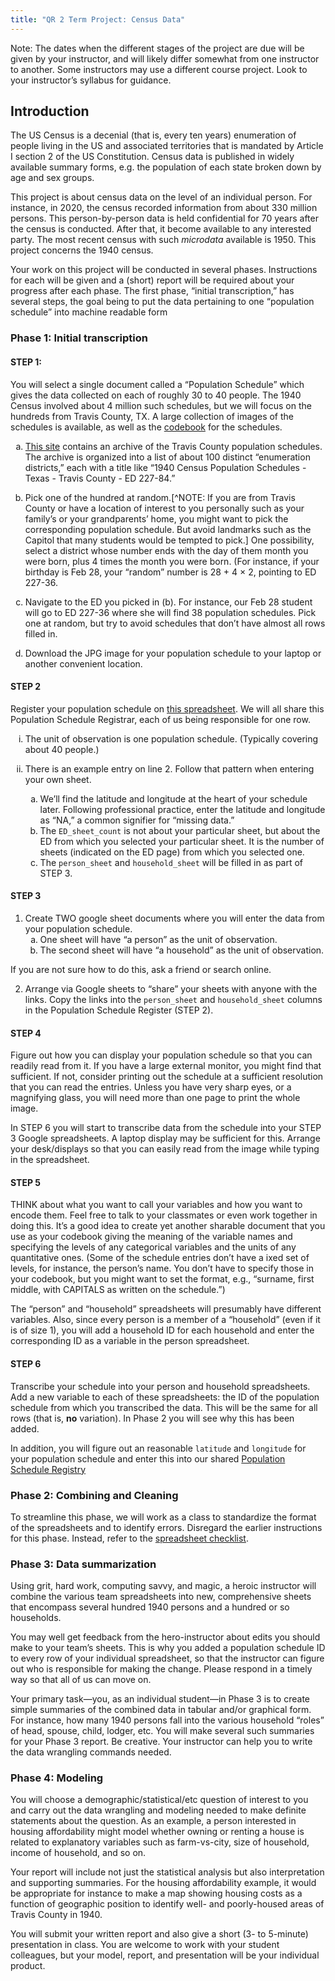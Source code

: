 ```yaml
---
title: "QR 2 Term Project: Census Data"
---
```


Note: The dates when the different stages of the project are due will be given by your instructor, and will likely differ somewhat from one instructor to another. Some instructors may use a different course project. Look to your instructor's syllabus for guidance.

## Introduction

The US Census is a decenial (that is, every ten years) enumeration of people living in the US and associated territories that is mandated by Article I section 2 of the US Constitution. Census data is published in widely available summary forms, e.g. the population of each state broken down by age and sex groups.

This project is about census data on the level of an individual person. For instance, in 2020, the census recorded information from about 330 million persons. This person-by-person data is held confidential for 70 years after the census is conducted. After that, it become available to any interested party. The most recent census with such *microdata* available is 1950. This project concerns the 1940 census. 

Your work on this project will be conducted in several phases. Instructions for each will be given and a (short) report will be required about your progress after each phase. The first phase, "initial transcription," has several steps, the goal being to put the data pertaining to one "population schedule" into machine readable form

### Phase 1: Initial transcription {.no-number}

#### STEP 1: {.no-number} 
You will select a single document called a "Population Schedule" which gives the data collected on each of roughly 30 to 40 people. The 1940 Census involved about 4 million such schedules, but we will focus on the hundreds from Travis County, TX. A large collection of images of the schedules is available, as well as the [codebook](https://www.archives.gov/research/census/1940/research/census/1940/general-info#form) for the schedules.

a. [This site](https://catalog.archives.gov/search-within/57229197) contains an archive of the Travis County population schedules. The archive is organized into a list of about 100 distinct "enumeration districts," each with a title like "1940 Census Population Schedules - Texas - Travis County - ED 227-84."

b. Pick one of the hundred at random.[^NOTE: If you are from Travis County or have a location of interest to you personally such as your family's or your grandparents' home, you might want to pick the corresponding population schedule. But avoid landmarks such as the Capitol that many students would be tempted to pick.] One possibility, select a district whose number ends with the day of them month you were born, plus 4 times the month you were born. (For instance, if your birthday is Feb 28, your "random" number is 28 + 4 $\times$ 2, pointing to ED 227-36.

c. Navigate to the ED you picked in (b). For instance, our Feb 28 student will go to ED 227-36 where she will find 38 population schedules. Pick one at random, but try to avoid schedules that don't have almost all rows filled in.

d. Download the JPG image for your population schedule to your laptop or another convenient location.

#### STEP 2 {.no-number}

Register your population schedule on [this spreadsheet](https://docs.google.com/spreadsheets/d/1SHIPF96TzNPFmJqbp3x1p2nKv3hHZDNgLSQLj2hXzwI/edit?usp=sharing). We will all share this Population Schedule Registrar, each of us being responsible for one row.

i. The unit of observation is one population schedule. (Typically covering about 40 people.)

ii. There is an example entry on line 2. Follow that pattern when entering your own sheet.

    a. We'll find the latitude and longitude at the heart of your schedule later. Following professional practice, enter the latitude and longitude as "NA," a common signifier for "missing data."
    b. The `ED_sheet_count` is not about your particular sheet, but about the ED from which you selected your particular sheet. It is the number of sheets (indicated on the ED page) from which you selected one.
    c. The `person_sheet` and `household_sheet` will be filled in as part of STEP 3.
    
#### STEP 3 {.no-number}

1. Create TWO google sheet documents where you will enter the data from your population schedule.
    a. One sheet will have "a person" as the unit of observation.
    b. The second sheet will have "a household" as the unit of observation.    
    
If you are not sure how to do this, ask a friend or search online. 
    
2. Arrange via Google sheets to "share" your sheets with anyone with the links. Copy the links into the `person_sheet` and `household_sheet` columns in the Population Schedule Register (STEP 2). 

#### STEP 4 {.no-number}

Figure out how you can display your population schedule so that you can readily read from it. If you have a large external monitor, you might find that sufficient. If not, consider printing out the schedule at a sufficient resolution that you can read the entries. Unless you have very sharp eyes, or a magnifying glass, you will need more than one page to print the whole image.

In STEP 6 you will start to transcribe data from the schedule into your STEP 3 Google spreadsheets. A laptop display may be sufficient for this. Arrange your desk/displays so that you can easily read from the image while typing in the spreadsheet. 

#### STEP 5 {.no-number}

THINK about what you want to call your variables and how you want to encode them. Feel free to talk to your classmates or even work together in doing this. It's a good idea to create yet another sharable document that you use as your codebook giving the meaning of the variable names and specifying the levels of any categorical variables and the units of any quantitative ones. (Some of the schedule entries don't have a ixed set of levels, for instance, the person's name. You don't have to specify those in your codebook, but you might want to set the format, e.g., "surname, first middle, with CAPITALS as written on the schedule.")  

The "person" and "household" spreadsheets will presumably have different variables. Also, since every person is a member of a "household" (even if it is of size 1), you will add a household ID for each household and enter the corresponding ID as a variable in the person spreadsheet.

#### STEP 6 {.no-number}

Transcribe your schedule into your person and household spreadsheets. Add a new variable to each of these spreadsheets: the ID of the population schedule from which you transcribed the data. This will be the same for all rows (that is, **no** variation). In Phase 2 you will see why this has been added.

In addition, you will figure out an reasonable `latitude` and `longitude` for your population schedule and enter this into our shared [Population Schedule Registry](https://docs.google.com/spreadsheets/d/1SHIPF96TzNPFmJqbp3x1p2nKv3hHZDNgLSQLj2hXzwI/edit?usp=sharing)

### Phase 2: Combining and Cleaning {.no-number}

To streamline this phase, we will work as a class to standardize the format of the spreadsheets and to identify errors. Disregard the earlier instructions for this phase. Instead, refer to the [spreadsheet checklist](spreadsheet-checklist.html).

<!-- In this phase, you will work with a team of two or three classmates. Your team will  combine your spreadsheets into new, team documents that contain the entries for your three or four population schedules. (Keep your original, individual spreadsheets!) The team sheets will have roughly 100 persons and about 20 households.

In the process of combining your spreadsheets you are likely to encounter errors in your initial data entry or situations where data was entered in incompatible ways by different people in the team. Fixing such problems is an example of "data cleaning."

To facilitate identifying problems, your instructor will show you how to read your data into R so that you can wrangle summaries that point to inconsistencies. You don't need to do this on your own; your instructor will help.

Once all teams have completed combining and cleaning their team sheets, we will as a class discuss inconsistencies between teams and reconcile them. Be prepared to do additional cleaning of your team sheets.

-->

### Phase 3: Data summarization

Using grit, hard work, computing savvy, and magic, a heroic instructor will combine the various team spreadsheets into new, comprehensive sheets that encompass several hundred 1940 persons and a hundred or so households. 

You may well get feedback from the hero-instructor about edits you should make to your team's sheets. This is why you added a population schedule ID to every row of your individual spreadsheet, so that the instructor can figure out who is responsible for making the change. Please respond in a timely way so that all of us can move on.

Your primary task---you, as an individual student---in Phase 3 is to create simple summaries of the combined data in tabular and/or graphical form. For instance, how many 1940 persons fall into the various household "roles" of head, spouse, child, lodger, etc. You will make several such summaries for your Phase 3 report. Be creative. Your instructor can help you to write the data wrangling commands needed.

### Phase 4: Modeling

You will choose a demographic/statistical/etc question of interest to you and carry out the data wrangling and modeling needed to make definite statements about the question. As an example, a person interested in housing affordability might model whether owning or renting a house is related to explanatory variables such as farm-vs-city, size of household, income of household, and so on. 

Your report will include not just the statistical analysis but also interpretation and supporting summaries. For the housing affordability example, it would be appropriate for instance to make a map showing housing costs as a function of geographic position to identify well- and poorly-housed areas of Travis County in 1940.

You will submit your written report and also give a short (3- to 5-minute) presentation in class. You are welcome to work with your student colleagues, but your model, report, and presentation will be your individual product.


